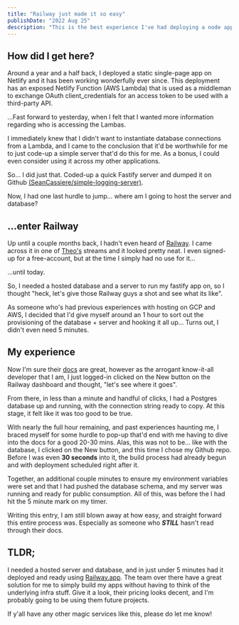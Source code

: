```yaml
---
title: "Railway just made it so easy"
publishDate: "2022 Aug 25"
description: "This is the best experience I've had deploying a node application."
---
```


## How did I get here?

Around a year and a half back, I deployed a static single-page app on Netlify and it has been working wonderfully ever since. This deployment has an exposed Netlify Function (AWS Lambda) that is used as a middleman to exchange OAuth client_credentials for an access token to be used with a third-party API.

...Fast forward to yesterday, when I felt that I wanted more information regarding who is accessing the Lambas.

I immediately knew that I didn't want to instantiate database connections from a Lambda, and I came to the conclusion that it'd be worthwhile for me to just code-up a simple server that'd do this for me. As a bonus, I could even consider using it across my other applications.

So... I did just that. Coded-up a quick Fastify server and dumped it on Github [(SeanCassiere/simple-logging-server)](https://github.com/SeanCassiere/simple-logging-server).

Now, I had one last hurdle to jump... where am I going to host the server and database?

## ...enter Railway

Up until a couple months back, I hadn't even heard of [Railway](https://railway.app?referralCode=k9d2VP). I came across it in one of [Theo's](https://twitch.tv/theo) streams and it looked pretty neat. I even signed-up for a free-account, but at the time I simply had no use for it...

...until today.

So, I needed a hosted database and a server to run my fastify app on, so I thought "heck, let's give those Railway guys a shot and see what its like".

As someone who's had previous experiences with hosting on GCP and AWS, I decided that I'd give myself around an 1 hour to sort out the provisioning of the database + server and hooking it all up... Turns out, I didn't even need 5 minutes.

## My experience

Now I'm sure their [docs](https://docs.railway.app) are great, however as the arrogant know-it-all developer that I am, I just logged-in clicked on the New button on the Railway dashboard and thought, "let's see where it goes".

From there, in less than a minute and handful of clicks, I had a Postgres database up and running, with the connection string ready to copy. At this stage, it felt like it was too good to be true.

With nearly the full hour remaining, and past experiences haunting me, I braced myself for some hurdle to pop-up that'd end with me having to dive into the docs for a good 20-30 mins. Alas, this was not to be... like with the database, I clicked on the New button, and this time I chose my Github repo. Before I was even **30 seconds** into it, the build process had already begun and with deployment scheduled right after it.

Together, an additional couple minutes to ensure my environment variables were set and that I had pushed the database schema, and my server was running and ready for public consumption. All of this, was before the I had hit the 5 minute mark on my timer.

Writing this entry, I am still blown away at how easy, and straight forward this entire process was. Especially as someone who **_STILL_** hasn't read through their docs.

## TLDR;

I needed a hosted server and database, and in just under 5 minutes had it deployed and ready using [Railway.app](https://railway.app?referralCode=k9d2VP). The team over there have a great solution for me to simply build my apps without having to think of the underlying infra stuff. Give it a look, their pricing looks decent, and I'm probably going to be using them future projects.

If y'all have any other magic services like this, please do let me know!
